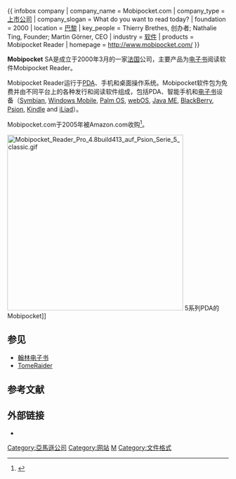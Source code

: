 {{Expand language|1=en|time=2022-01-27T10:38:31+00:00}}
{{ infobox company
| company_name = Mobipocket.com
| company_type = [[上市公司|上市公司]]
| company_slogan = What do you want to read today?
| foundation = 2000
| location = [[巴黎|巴黎]]
| key_people = Thierry Brethes, 创办者; Nathalie Ting, Founder; Martin Görner, CEO
| industry = [[软件|软件]]
| products = Mobipocket Reader
| homepage = http://www.mobipocket.com/
}}

'''Mobipocket''' SA是成立于2000年3月的一家[[法国|法国]]公司，主要产品为[[电子书|电子书]]阅读软件Mobipocket Reader。

Mobipocket Reader运行于[[PDA|PDA]]、手机和桌面操作系统。Mobipocket软件包为免费并由不同平台上的各种发行和阅读软件组成，包括PDA、智能手机和[[电子书|电子书]]设备（[[Symbian|Symbian]], [[Windows_Mobile|Windows Mobile]], [[Palm_OS|Palm OS]], [[webOS|webOS]], [[Java_ME|Java ME]], [[BlackBerry|BlackBerry]], [[Psion|Psion]], [[Amazon_Kindle|Kindle]] and [[iLiad|iLiad]]）。

Mobipocket.com于2005年被Amazon.com收购<ref>{{cite news |author=Philadelphia Business Journal |url=http://philadelphia.bizjournals.com/philadelphia/stories/2005/03/28/daily32.html |title=Franklin sells interest in company, retires shares - Philadelphia Business Journal |publisher=Philadelphia.bizjournals.com |date=2005-03-31 |accessdate=2011-05-05 |archive-date=2010-08-29 |archive-url=https://web.archive.org/web/20100829094224/http://philadelphia.bizjournals.com/philadelphia/stories/2005/03/28/daily32.html |dead-url=no }}</ref>。

[[Image:Mobipocket_Reader_Pro_4.8build413_auf_Psion_Serie_5_classic.gif|400px]] 5系列PDA的Mobipocket]]

== 参见 ==

* [[翰林电子书|翰林电子书]]
* [[TomeRaider|TomeRaider]]

== 参考文献 ==

{{refs}}

== 外部链接 ==

* {{official|http://www.mobipocket.com/}}

{{Amazon}}
{{电子书}}

[[Category:亞馬遜公司|Category:亞馬遜公司]]
[[Category:网站|Category:网站]]
[[Category:法國電子公司|M]]
[[Category:文件格式|Category:文件格式]]